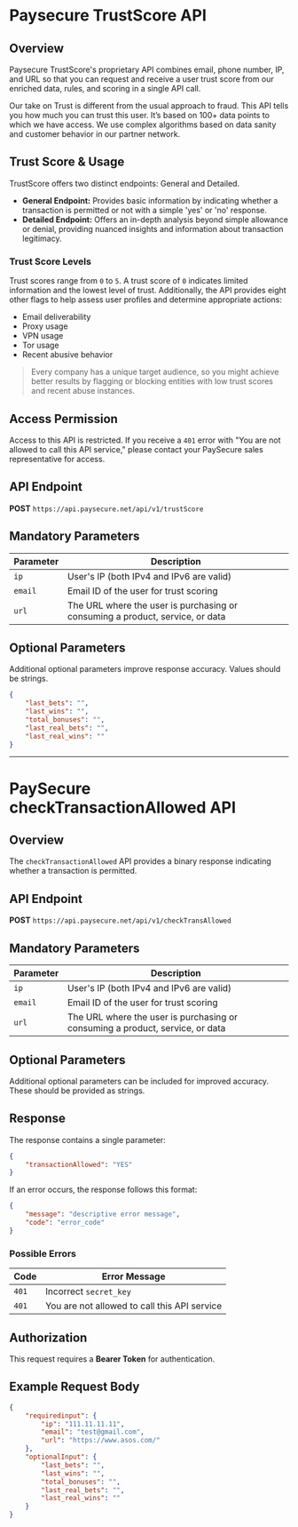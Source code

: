 
# Paysecure TrustScore API

## Overview

Paysecure TrustScore's proprietary API combines email, phone number, IP, and URL so that you can request and receive a user trust score from our enriched data, rules, and scoring in a single API call.

Our take on Trust is different from the usual approach to fraud. This API tells you how much you can trust this user. It’s based on 100+ data points to which we have access. We use complex algorithms based on data sanity and customer behavior in our partner network.

## Trust Score & Usage

TrustScore offers two distinct endpoints: General and Detailed.

- **General Endpoint:** Provides basic information by indicating whether a transaction is permitted or not with a simple 'yes' or 'no' response.
- **Detailed Endpoint:** Offers an in-depth analysis beyond simple allowance or denial, providing nuanced insights and information about transaction legitimacy.

### Trust Score Levels

Trust scores range from `0` to `5`. A trust score of `0` indicates limited information and the lowest level of trust. Additionally, the API provides eight other flags to help assess user profiles and determine appropriate actions:

- Email deliverability
- Proxy usage
- VPN usage
- Tor usage
- Recent abusive behavior

> Every company has a unique target audience, so you might achieve better results by flagging or blocking entities with low trust scores and recent abuse instances. 

## Access Permission

Access to this API is restricted. If you receive a `401` error with "You are not allowed to call this API service," please contact your PaySecure sales representative for access.

## API Endpoint

**POST** `https://api.paysecure.net/api/v1/trustScore`

## Mandatory Parameters

| Parameter | Description |
|-----------|-------------|
| `ip` | User's IP (both IPv4 and IPv6 are valid) |
| `email` | Email ID of the user for trust scoring |
| `url` | The URL where the user is purchasing or consuming a product, service, or data |

## Optional Parameters

Additional optional parameters improve response accuracy. Values should be strings.

```json
{
    "last_bets": "",
    "last_wins": "",
    "total_bonuses": "",
    "last_real_bets": "",
    "last_real_wins": ""
}
```

---

# PaySecure checkTransactionAllowed API

## Overview

The `checkTransactionAllowed` API provides a binary response indicating whether a transaction is permitted.

## API Endpoint

**POST** `https://api.paysecure.net/api/v1/checkTransAllowed`

## Mandatory Parameters

| Parameter | Description |
|-----------|-------------|
| `ip` | User's IP (both IPv4 and IPv6 are valid) |
| `email` | Email ID of the user for trust scoring |
| `url` | The URL where the user is purchasing or consuming a product, service, or data |

## Optional Parameters

Additional optional parameters can be included for improved accuracy. These should be provided as strings.

## Response

The response contains a single parameter:

```json
{
    "transactionAllowed": "YES"
}
```

If an error occurs, the response follows this format:

```json
{
    "message": "descriptive error message",
    "code": "error_code"
}
```

### Possible Errors

| Code | Error Message |
|------|--------------|
| `401` | Incorrect `secret_key` |
| `401` | You are not allowed to call this API service |

## Authorization

This request requires a **Bearer Token** for authentication.

## Example Request Body

```json
{
    "requiredinput": {
        "ip": "111.11.11.11",
        "email": "test@gmail.com",
        "url": "https://www.asos.com/"
    },
    "optionalInput": {
        "last_bets": "",
        "last_wins": "",
        "total_bonuses": "",
        "last_real_bets": "",
        "last_real_wins": ""
    }
}
```
```
